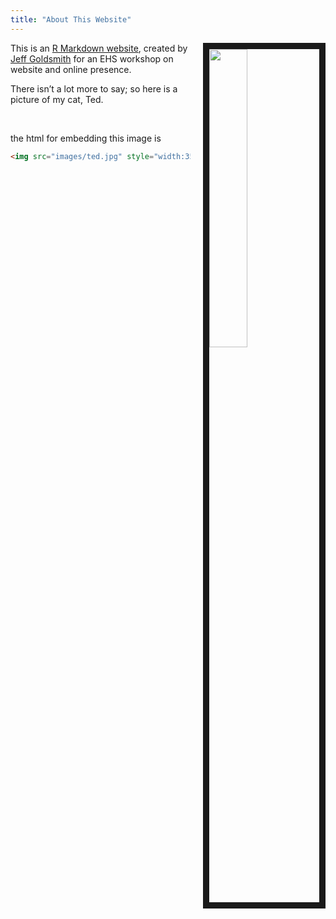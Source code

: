```yaml
---
title: "About This Website"
---
```



<img src="images/ted.jpg" style="width:35%; border:10px solid; margin-left: 20px" align="right">

This is an [R Markdown website](http://rmarkdown.rstudio.com/rmarkdown_websites.html), created by [Jeff Goldsmith](http://jeffgoldsmith.com) for an EHS workshop on website and online presence.

There isn't a lot more to say; so here is a picture of my cat, Ted.

<br>

the html for embedding this image is

```html
<img src="images/ted.jpg" style="width:35%; border:10px solid; margin-left: 20px" align="right">
```